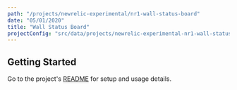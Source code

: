 ```yaml
---
path: "/projects/newrelic-experimental/nr1-wall-status-board"
date: "05/01/2020"
title: "Wall Status Board"
projectConfig: "src/data/projects/newrelic-experimental-nr1-wall-status-board.json"
---
```


## Getting Started

Go to the project's [README](https://github.com/newrelic-experimental/nr1-wall-status-board#readme) for setup and usage details.





